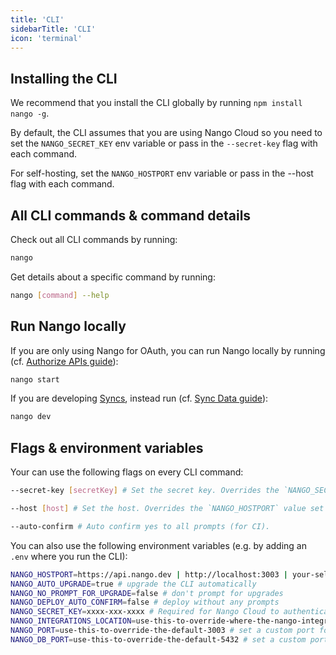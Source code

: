```yaml
---
title: 'CLI'
sidebarTitle: 'CLI'
icon: 'terminal'
---
```


## Installing the CLI

We recommend that you install the CLI globally by running `npm install nango -g`.

By default, the CLI assumes that you are using Nango Cloud so you need to set the `NANGO_SECRET_KEY` env variable or pass in the `--secret-key` flag with each command.

For self-hosting, set the `NANGO_HOSTPORT` env variable or pass in the --host flag with each command.

## All CLI commands & command details

Check out all CLI commands by running:
```bash
nango
```

Get details about a specific command by running:
```bash
nango [command] --help
```

## Run Nango locally

If you are only using Nango for OAuth, you can run Nango locally by running (cf. [Authorize APIs guide](/guides/sync)):
```bash
nango start
```

If you are developing [Syncs](/core-concepts#syncs), instead run (cf. [Sync Data guide](/guides/sync)):
```bash
nango dev
```

## Flags & environment variables

Your can use the following flags on every CLI command:
```bash
--secret-key [secretKey] # Set the secret key. Overrides the `NANGO_SECRET_KEY` value set in the .env file
```
```bash
--host [host] # Set the host. Overrides the `NANGO_HOSTPORT` value set in the .env file
```
```bash
--auto-confirm # Auto confirm yes to all prompts (for CI).
```

You can also use the following environment variables (e.g. by adding an `.env` where you run the CLI):
```bash
NANGO_HOSTPORT=https://api.nango.dev | http://localhost:3003 | your-self-hosted-address
NANGO_AUTO_UPGRADE=true # upgrade the CLI automatically
NANGO_NO_PROMPT_FOR_UPGRADE=false # don't prompt for upgrades
NANGO_DEPLOY_AUTO_CONFIRM=false # deploy without any prompts
NANGO_SECRET_KEY=xxxx-xxx-xxxx # Required for Nango Cloud to authenticate
NANGO_INTEGRATIONS_LOCATION=use-this-to-override-where-the-nango-integrations-directory-goes # set a custom location for the nango-integrations directory
NANGO_PORT=use-this-to-override-the-default-3003 # set a custom port for the Nango Server
NANGO_DB_PORT=use-this-to-override-the-default-5432 # set a custom port for the Nango database
```

